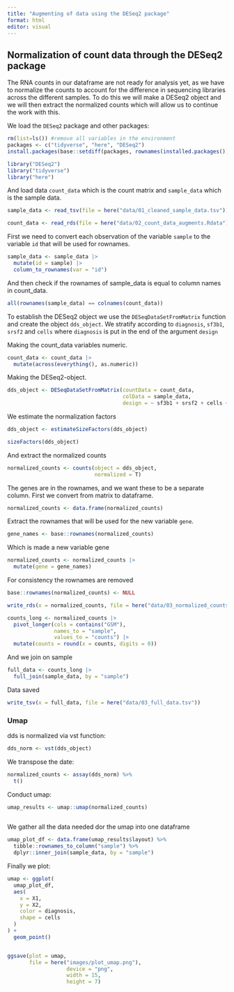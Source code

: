 ```yaml
---
title: "Augmenting of data using the DESeq2 package"
format: html
editor: visual
---
```


## Normalization of count data through the DESeq2 package

The RNA counts in our dataframe are not ready for analysis yet, as we have to normalize the counts to account for the difference in sequencing libraries across the different samples. To do this we will make a DESeq2 object and we will then extract the normalized counts which will allow us to continue the work with this.

We load the `DESeq2` package and other packages:

```r
rm(list=ls()) #remove all variables in the environment
packages <- c("tidyverse", "here", "DESeq2")
install.packages(base::setdiff(packages, rownames(installed.packages())))

library("DESeq2")
library("tidyverse")
library("here")
```

And load data `count_data` which is the count matrix and `sample_data` which is the sample data.

```r
sample_data <- read_tsv(file = here("data/01_cleaned_sample_data.tsv"))

count_data <- read_rds(file = here("data/02_count_data_augments.Rdata"))
```

First we need to convert each observation of the variable `sample` to the variable `id` that will be used for rownames.

```r
sample_data <- sample_data |>
  mutate(id = sample) |> 
  column_to_rownames(var = "id")
```

And then check if the rownames of sample_data is equal to column names in count_data.

```r
all(rownames(sample_data) == colnames(count_data))
```

To establish the DESeq2 object we use the `DESeqDataSetFromMatrix` function and create the object `dds_object`. We stratify according to `diagnosis`, `sf3b1`, `srsf2` and `cells` where `diagnosis` is put in the end of the argument `design`

Making the count_data variables numeric.

```r
count_data <- count_data |> 
  mutate(across(everything(), as.numeric))
```

Making the DESeq2-object.

```r
dds_object <- DESeqDataSetFromMatrix(countData = count_data, 
                                     colData = sample_data, 
                                     design = ~ sf3b1 + srsf2 + cells + diagnosis)
```

We estimate the normalization factors

```r
dds_object <- estimateSizeFactors(dds_object)

sizeFactors(dds_object)
```

And extract the normalized counts

```r
normalized_counts <- counts(object = dds_object, 
                            normalized = T)
```

The genes are in the rownames, and we want these to be a separate column. First we convert from matrix to dataframe.

```r
normalized_counts <- data.frame(normalized_counts)
```

Extract the rownames that will be used for the new variable `gene`.

```r
gene_names <- base::rownames(normalized_counts)

```

Which is made a new variable gene

```r
normalized_counts <- normalized_counts |> 
  mutate(gene = gene_names)
```

For consistency the rownames are removed

```r
base::rownames(normalized_counts) <- NULL

write_rds(x = normalized_counts, file = here("data/03_normalized_counts.Rdata"))
```

```r
counts_long <- normalized_counts |> 
  pivot_longer(cols = contains("GSM"), 
               names_to = "sample", 
               values_to = "counts") |> 
  mutate(counts = round(x = counts, digits = 0))
```

And we join on sample

```r
full_data <- counts_long |> 
  full_join(sample_data, by = "sample")
```

Data saved

```r
write_tsv(x = full_data, file = here("data/03_full_data.tsv"))
```



### Umap
dds is normalized via vst function:

```r
dds_norm <- vst(dds_object)
```

We transpose the date:

```r

normalized_counts <- assay(dds_norm) %>%
  t()
```

Conduct umap:

```r
umap_results <- umap::umap(normalized_counts)
  
```

We gather all the data needed dor the umap into one dataframe

```r

umap_plot_df <- data.frame(umap_results$layout) %>%
  tibble::rownames_to_column("sample") %>%
  dplyr::inner_join(sample_data, by = "sample")
```

Finally we plot:

```r
umap <- ggplot(
  umap_plot_df,
  aes(
    x = X1,
    y = X2,
    color = diagnosis,
    shape = cells
  )
) +
  geom_point()


ggsave(plot = umap, 
       file = here("images/plot_umap.png"), 
                   device = "png", 
                   width = 15, 
                   height = 7)
```

